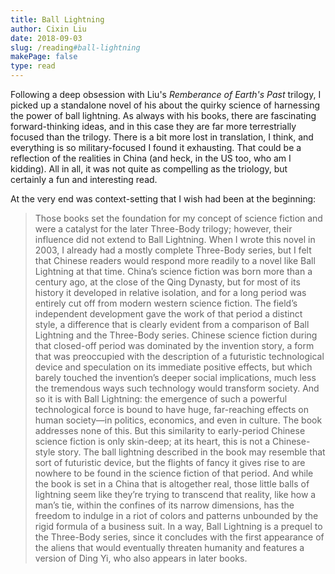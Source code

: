 ```yaml
---
title: Ball Lightning
author: Cixin Liu
date: 2018-09-03
slug: /reading#ball-lightning
makePage: false
type: read
---
```


Following a deep obsession with Liu's _Remberance of Earth's Past_ trilogy, I
picked up a standalone novel of his about the quirky science of harnessing
the power of ball lightning. As always with his books, there are fascinating
forward-thinking ideas, and in this case they are far more terrestrially
focused than the trilogy. There is a bit more lost in translation, I think,
and everything is so military-focused I found it exhausting. That could be a
reflection of the realities in China (and heck, in the US too, who am I
kidding). All in all, it was not quite as compelling as the triology, but
certainly a fun and interesting read.

At the very end was context-setting that I wish had been at the beginning:

> Those books set the foundation for my concept of science fiction and were a
> catalyst for the later Three-Body trilogy; however, their influence did not
> extend to Ball Lightning. When I wrote this novel in 2003, I already had a
> mostly complete Three-Body series, but I felt that Chinese readers would
> respond more readily to a novel like Ball Lightning at that time. China’s
> science fiction was born more than a century ago, at the close of the Qing
> Dynasty, but for most of its history it developed in relative isolation, and
> for a long period was entirely cut off from modern western science fiction.
> The field’s independent development gave the work of that period a distinct
> style, a difference that is clearly evident from a comparison of Ball
> Lightning and the Three-Body series. Chinese science fiction during that
> closed-off period was dominated by the invention story, a form that was
> preoccupied with the description of a futuristic technological device and
> speculation on its immediate positive effects, but which barely touched the
> invention’s deeper social implications, much less the tremendous ways such
> technology would transform society. And so it is with Ball Lightning: the
> emergence of such a powerful technological force is bound to have huge,
> far-reaching effects on human society—in politics, economics, and even in
> culture. The book addresses none of this. But this similarity to early-period
> Chinese science fiction is only skin-deep; at its heart, this is not a
> Chinese-style story. The ball lightning described in the book may resemble
> that sort of futuristic device, but the flights of fancy it gives rise to are
> nowhere to be found in the science fiction of that period. And while the book
> is set in a China that is altogether real, those little balls of lightning
> seem like they’re trying to transcend that reality, like how a man’s tie,
> within the confines of its narrow dimensions, has the freedom to indulge in a
> riot of colors and patterns unbounded by the rigid formula of a business
> suit. In a way, Ball Lightning is a prequel to the Three-Body series, since
> it concludes with the first appearance of the aliens that would eventually
> threaten humanity and features a version of Ding Yi, who also appears in
> later books.
